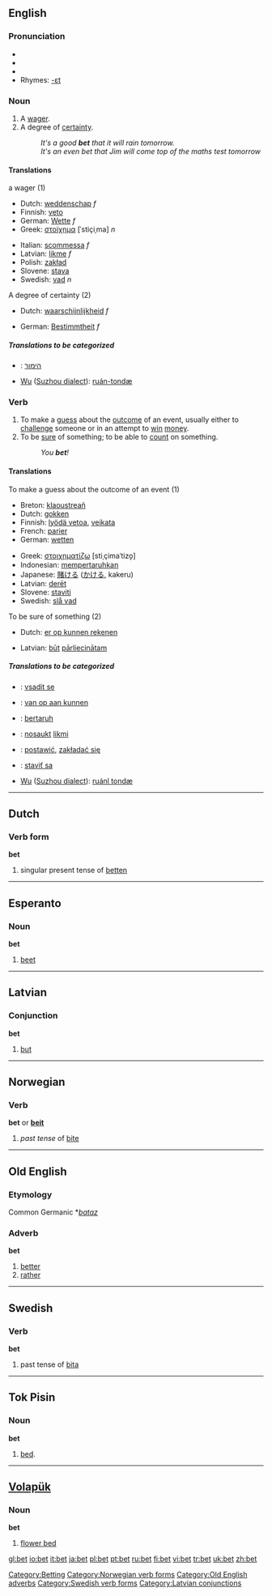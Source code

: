 {{see|BET}}

==English==

===Pronunciation===
*{{IPA|/ˈbεt/}}
*{{SAMPA|/"bEt/}}
*{{audio|en-us-bet.ogg|Audio (US)}}
*Rhymes: [[Rhymes:English:-ɛt|-ɛt]]

===Noun===
{{en-noun}}

# A [[wager]].
# A degree of [[certainty]].
#:''It's a good '''bet''' that it will rain tomorrow.''
#:''It's an even bet that Jim will come top of the maths test tomorrow''
[[Category:Betting]]

====Translations====
;a wager (1)
{{top}}
*Dutch: [[weddenschap]] ''f''
*Finnish: [[veto]]
*German: [[Wette]] ''f''
*Greek: [[στοίχημα]] [ˈstiçiˌma] ''n''
{{mid}}
*Italian: [[scommessa]] ''f''
*Latvian: [[likme]] ''f''
*Polish: [[zakład]] {{m}}
*Slovene: [[stava]] {{f}}
*Swedish: [[vad#Noun|vad]] ''n''
{{bottom}}

;A degree of certainty (2)
{{top}}
*Dutch: [[waarschijnlijkheid]] ''f''
{{mid}}
*German: [[Bestimmtheit]] ''f''
{{bottom}}

=====Translations to be categorized=====
{{checktrans}}
{{top}}
*{{ttbc|Hebrew}}: [[הימור]] {{m}}
{{mid}}
*[[w:Wu (linguistics)|Wu]] ([[w:Suzhou dialect|Suzhou dialect]]): [[ruán-tondæ]]
{{bottom}}

===Verb===
{{en-verb|bets|betting|'''bet '''or''' [[betted]]'''}}

# To make a [[guess]] about the [[outcome]] of an event, usually either to [[challenge]] someone or in an attempt to [[win]] [[money]].
# To be [[sure]] of something; to be able to [[count]] on something.
#: ''You '''bet'''!''

====Translations====
;To make a guess about the outcome of an event (1)
{{top}}
*Breton: [[klaoustreañ]]
*Dutch: [[gokken]]
*Finnish: [[lyödä vetoa]], [[veikata]]
*French: [[parier]]
*German: [[wetten]]
{{mid}}
*Greek: [[στοιχηματίζω]] [stiˌçimaˈtizo̞]
*Indonesian: [[taruh|mempertaruhkan]]
*Japanese: [[賭ける]] ([[かける]], kakeru)
*Latvian: [[derēt]]
*Slovene: [[staviti]]
*Swedish: [[slå vad]]
{{bottom}}

;To be sure of something (2)
{{top}}
*Dutch: [[er op kunnen rekenen]]
{{mid}}
*Latvian: [[būt]] [[pārliecināts|pārliecinātam]]
{{bottom}}

=====Translations to be categorized=====
{{checktrans}}
{{top}}
*{{ttbc|Czech}}: [[vsadit se]]
*{{ttbc|Dutch}}: [[van op aan kunnen]]
*{{ttbc|Indonesian}}: [[taruh|bertaruh]]
*{{ttbc|Latvian}}: [[nosaukt]] [[likme|likmi]]
{{mid}}
*{{ttbc|Polish}}: [[postawić]], [[zakładać się]]
*{{ttbc|Slovak}}: [[staviť sa]]
*[[w:Wu (linguistics)|Wu]] ([[w:Suzhou dialect|Suzhou dialect]]): [[ruánl tondæ]]
{{bottom}}

----

==Dutch==

===Verb form===
'''bet'''

# singular present tense of [[betten]]

----

==Esperanto==

===Noun===
'''bet'''

# [[beet]]

----

==Latvian==

===Conjunction===
'''bet'''
# [[but]]

----

==Norwegian==

===Verb===
[[Category:Norwegian verb forms]]
'''bet''' or '''[[beit]]'''
#''past tense'' of [[bite#Norwegian|bite]]

----

==Old English==

===Etymology===
Common Germanic *''[[bataz]]''
===Adverb===
'''bet'''

# [[better]]
# [[rather]]

[[Category:Old English adverbs]]

----

==Swedish==

===Verb===
'''bet'''

# past tense of [[bita]]
[[Category:Swedish verb forms]]

----

==Tok Pisin==

===Noun===
'''bet'''

# [[bed]].

----

==[[Volapük]]==

===Noun===
'''bet'''

# [[flower bed]]

[[Category:Latvian conjunctions]]

[[gl:bet]]
[[io:bet]]
[[it:bet]]
[[ja:bet]]
[[pl:bet]]
[[pt:bet]]
[[ru:bet]]
[[fi:bet]]
[[vi:bet]]
[[tr:bet]]
[[uk:bet]]
[[zh:bet]]